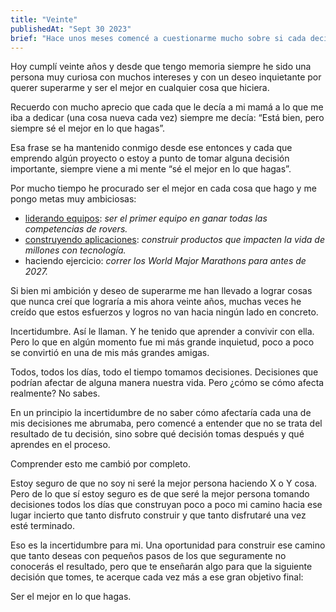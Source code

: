 ```yaml
---
title: "Veinte"
publishedAt: "Sept 30 2023"
brief: "Hace unos meses comencé a cuestionarme mucho sobre si cada decisión que tomo es realmente la correcta. Aunque siendo honestos, ¿qué es una decisión correcta?"
---
```


Hoy cumplí veinte años y desde que tengo memoria siempre he sido una persona muy curiosa con muchos intereses y con un deseo inquietante por querer superarme y ser el mejor en cualquier cosa que hiciera.

Recuerdo con mucho aprecio que cada que le decía a mi mamá a lo que me iba a dedicar (una cosa nueva cada vez) siempre me decía: “Está bien, pero siempre sé el mejor en lo que hagas”.

Esa frase se ha mantenido conmigo desde ese entonces y cada que emprendo algún proyecto o estoy a punto de tomar alguna decisión importante, siempre viene a mi mente “sé el mejor en lo que hagas”.

Por mucho tiempo he procurado ser el mejor en cada cosa que hago y me pongo metas muy ambiciosas:

- [liderando equipos](https://www.hiteamgenesis.com/equipo): _ser el primer equipo en ganar todas las competencias de rovers._
- [construyendo aplicaciones](https://www.emanuelalvarado.com/work): _construir productos que impacten la vida de millones con tecnología._
- haciendo ejercicio: _correr los World Major Marathons para antes de 2027._

Si bien mi ambición y deseo de superarme me han llevado a lograr cosas que nunca creí que lograría a mis ahora veinte años, muchas veces he creído que estos esfuerzos y logros no van hacia ningún lado en concreto.

Incertidumbre. Así le llaman. Y he tenido que aprender a convivir con ella. Pero lo que en algún momento fue mi más grande inquietud, poco a poco se convirtió en una de mis más grandes amigas.

Todos, todos los días, todo el tiempo tomamos decisiones. Decisiones que podrían afectar de alguna manera nuestra vida. Pero ¿cómo se cómo afecta realmente? No sabes.

En un principio la incertidumbre de no saber cómo afectaría cada una de mis decisiones me abrumaba, pero comencé a entender que no se trata del resultado de tu decisión, sino sobre qué decisión tomas después y qué aprendes en el proceso.

Comprender esto me cambió por completo.

Estoy seguro de que no soy ni seré la mejor persona haciendo X o Y cosa. Pero de lo que sí estoy seguro es de que seré la mejor persona tomando decisiones todos los días que construyan poco a poco mi camino hacia ese lugar incierto que tanto disfruto construir y que tanto disfrutaré una vez esté terminado.

Eso es la incertidumbre para mi. Una oportunidad para construir ese camino que tanto deseas con pequeños pasos de los que seguramente no conocerás el resultado, pero que te enseñarán algo para que la siguiente decisión que tomes, te acerque cada vez más a ese gran objetivo final:

Ser el mejor en lo que hagas.
